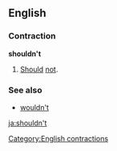 ==English==
===Contraction===
'''shouldn't'''

#[[Should]] [[not]].

===See also===
*[[wouldn't]]

[[Category:English contractions]]

[[ja:shouldn't]]